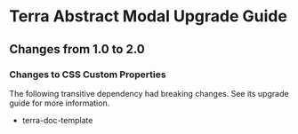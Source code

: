
<Badge />

# Terra Abstract Modal Upgrade Guide

## Changes from 1.0 to 2.0

### Changes to CSS Custom Properties

The following transitive dependency had breaking changes. See its upgrade guide for more information.
* terra-doc-template
